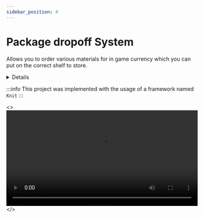```yaml
---
sidebar_position: 4
---
```


# Package dropoff System

Allows you to order various materials for in game currency which you can put on the correct shelf to store.


<details>
  <summary>Details</summary>
  <div>
    <div>
    Uses `UI elements` for ordering.
    Lowers your money with the price of each material.
    Uses `Mouse.Target` and verify of an `attribute` to determinate capability of lifting packages.
    </div>
  </div>
</details>

:::info
    This project was implemented with the usage of a framework named `Knit`
:::

<>
  <video controls width="100%">
    <source src="https://rr1---sn-4g5lznl7.c.drive.google.com/videoplayback?expire=1692284607&ei=jwzeZJntJIXbu7AP1qCawA4&ip=94.27.209.205&cp=QVROVENfU1ZOSFhPOm9BQ3ZwNUtjMDY0NG1WcEZhcUF6bHFMQXpnMnJhamM4UVk0blZGRDIxaFE&id=21bcacc275759a64&itag=37&source=webdrive&requiressl=yes&ttl=transient&susc=dr&driveid=157IjBmZyJtCl5gv0_SO8v6Awf_273l-_&app=explorer&mime=video/mp4&vprv=1&prv=1&dur=30.348&lmt=1691593685948560&subapp=DRIVE_WEB_FILE_VIEWER&txp=0001224&sparams=expire,ei,ip,cp,id,itag,source,requiressl,ttl,susc,driveid,app,mime,vprv,prv,dur,lmt&sig=AOq0QJ8wRQIhANxx95JM0j59Cgj6udWis9t-y37kC55vf6havNzDWOFpAiB_bhF-kc_v11olK0h1WNBRWCMuo_fhluQHQET7lKlfgA==&cpn=53b_RuDHK3G562rr&c=WEB_EMBEDDED_PLAYER&cver=1.20230813.01.00&redirect_counter=1&cm2rm=sn-c0qse7e&fexp=24434219&req_id=23bd472d4c6ea3ee&cms_redirect=yes&cmsv=e&mh=bk&mm=34&mn=sn-4g5lznl7&ms=ltu&mt=1692273647&mv=m&mvi=1&pl=20&lsparams=mh,mm,mn,ms,mv,mvi,pl&lsig=AG3C_xAwRQIhAJNdx49ZxDY3wyVDdfOstVHPOsgwk02wWNe489o4RVigAiBKhGL_oa8tdomvDxEXdRSEtUg-pX9wvYFb1k7avqYreA%3D%3D" type="video/mp4" />
    Your browser does not support the video tag.
  </video>
</>


